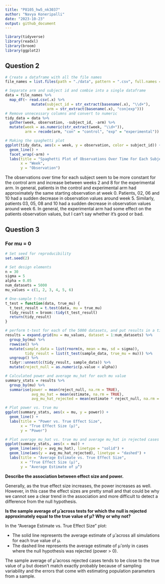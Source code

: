 ```yaml
---
title: "P8105_hw5_nk3037"
author: "Navya Koneripalli"
date: "2023-10-23"
output: github_document
---
```


```r
library(tidyverse)
library(readxl)
library(broom)
library(ggplot2)
```

## Question 2
```r
# Create a dataframe with all the file names
file_names = list.files(path = "./data", pattern = ".csv", full.names = TRUE)

# Separate arm and subject id and combie into a single dataframe
data = file_names %>%
  map_df(~ read.csv(.x) %>%
            mutate(subject_id = str_extract(basename(.x), "\\d+"),
                   arm = str_extract(basename(.x), "con|exp")))  
# Remove unnecessary columns and convert to numeric
tidy_data = data %>%
  gather(week, observation, -subject_id, -arm) %>%
  mutate(week = as.numeric(str_extract(week, "\\d+")),
         arm = recode(arm, "con" = "control", "exp" = "experimental"))

# Making the spaghetti plot
ggplot(tidy_data, aes(x = week, y = observation, color = subject_id)) +
  geom_line() +
  facet_wrap(~arm) +
  labs(title = "Spaghetti Plot of Observations Over Time For Each Subject",
       x = "Week",
       y = "Observation")
```

The observations over time for each subject seem to be more constant for the control arm and increase between weeks 2 and 8 for the experimental arm. In general, patients in the control and experimental arm had approximately the same starting observation at week 0. Patients, 02, 06 and 10 had a sudden decrease in observation values around week 5. Similarly, patients 03, 05, 08 and 10 had a sudden decrease in observation values around week 6. In general, the experimental arm had some effect on the patients observation values, but I can't say whether it's good or bad.

## Question 3
### For mu = 0
```r
# Set seed for reproducibility
set.seed(2)

# Set design elements
n = 30
sigma = 5
alpha = 0.05
num_datasets = 5000
mu_values = c(1, 2, 3, 4, 5, 6)

# One-sample t-test
t_test = function(data, true_mu) {
  t_test_result = t.test(data, mu = true_mu)
  tidy_result = broom::tidy(t_test_result)
  return(tidy_result)
}

# perform t-test for each of the 5000 datasets, and put results in a tibble
results = expand.grid(mu = mu_values, dataset = 1:num_datasets) %>%
  group_by(mu) %>%
  rowwise() %>%
  mutate(sample_data = list(rnorm(n, mean = mu, sd = sigma)),
         tidy_result = list(t_test(sample_data, true_mu = mu))) %>%
  ungroup() %>%
  tidyr::unnest(c(tidy_result, sample_data)) %>%
  mutate(reject_null = as.numeric(p.value < alpha))

# Calculated power and average mu_hat for each mu value
summary_stats = results %>%
  group_by(mu) %>%
  summarise(power = mean(reject_null, na.rm = TRUE),
            avg_mu_hat = mean(estimate, na.rm = TRUE),
            avg_mu_hat_rejected = mean(estimate * reject_null, na.rm = TRUE) / mean(reject_null, na.rm = TRUE))

# Plot power vs. true mu
ggplot(summary_stats, aes(x = mu, y = power)) +
  geom_line() +
  labs(title = "Power vs. True Effect Size",
       x = "True Effect Size (μ)",
       y = "Power")

# Plot average mu_hat vs. true mu and average mu_hat in rejected cases
ggplot(summary_stats, aes(x = mu)) +
  geom_line(aes(y = avg_mu_hat), linetype = "solid") +
  geom_line(aes(y = avg_mu_hat_rejected), linetype = "dashed") +
  labs(title = "Average Estimate vs. True Effect Size",
       x = "True Effect Size (μ)",
       y = "Average Estimate of μ̂")
```
**Describe the association between effect size and power.**

Generally, as the true effect size increases, the power increases as well. However, in this case the effect sizes are pretty small and that could be why we cannot see a clear trend in the association and more difficult to detect a difference from the null hypothesis.

**Is the sample average of μ̂ across tests for which the null is rejected approximately equal to the true value of μ? Why or why not?**

In the "Average Estimate vs. True Effect Size" plot:

* The solid line represents the average estimate of μ̂ across all simulations for each true value of μ.
* The dashed line represents the average estimate of μ̂ only in cases where the null hypothesis was rejected (power > 0).

The sample average of μ̂ across rejected cases tends to be close to the true value of μ but doesn't match exactly probably because of sampling variability and the errors that come with estimating population parameters from a sample.
